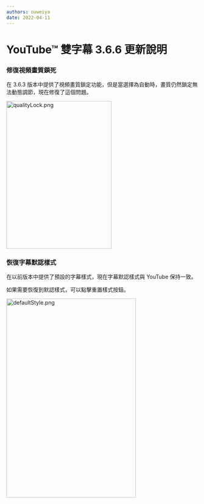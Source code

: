 ```yaml
---
authors: ouweiya
date: 2022-04-11
---
```





# YouTube™ 雙字幕 3.6.6 更新說明

 ### 修復視頻畫質鎖死

 在 3.6.3 版本中提供了視頻畫質鎖定功能，但是當選擇為自動時，畫質仍然鎖定無法動態調節，現在修復了這個問題。

<img src={qualityLock} alt="qualityLock.png" width="276" height="389" />

### 恢復字幕默認樣式

在以前版本中提供了預設的字幕樣式，現在字幕默認樣式與 YouTube 保持一致。

如果需要恢復到默認樣式，可以點擊重置樣式按鈕。

<img src={defaultStyle} alt="defaultStyle.png" width="340" height="524" />

<WebStore />
